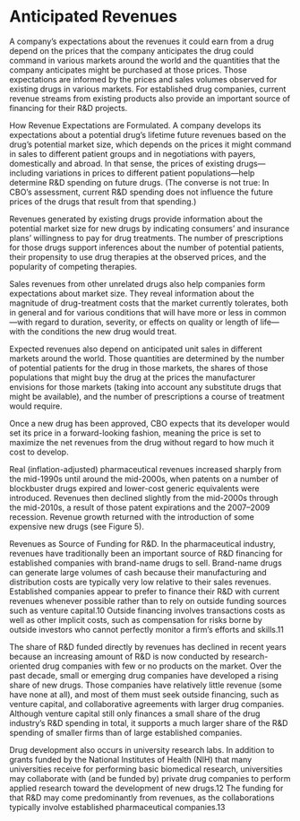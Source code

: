 ---
---
# Anticipated Revenues
A company’s expectations about the revenues it could earn from a drug depend on the prices that the company anticipates the drug could command in various markets around the world and the quantities that the company anticipates might be purchased at those prices. Those expectations are informed by the prices and sales volumes observed for existing drugs in various markets. For established drug companies, current revenue streams from existing products also provide an important source of financing for their R&D projects.

How Revenue Expectations are Formulated. A company develops its expectations about a potential drug’s lifetime future revenues based on the drug’s potential market size, which depends on the prices it might command in sales to different patient groups and in negotiations with payers, domestically and abroad. In that sense, the prices of existing drugs—including variations in prices to different patient populations—help determine R&D spending on future drugs. (The converse is not true: In CBO’s assessment, current R&D spending does not influence the future prices of the drugs that result from that spending.)

Revenues generated by existing drugs provide information about the potential market size for new drugs by indicating consumers’ and insurance plans’ willingness to pay for drug treatments. The number of prescriptions for those drugs support inferences about the number of potential patients, their propensity to use drug therapies at the observed prices, and the popularity of competing therapies.

Sales revenues from other unrelated drugs also help companies form expectations about market size. They reveal information about the magnitude of drug-treatment costs that the market currently tolerates, both in general and for various conditions that will have more or less in common—with regard to duration, severity, or effects on quality or length of life—with the conditions the new drug would treat.

Expected revenues also depend on anticipated unit sales in different markets around the world. Those quantities are determined by the number of potential patients for the drug in those markets, the shares of those populations that might buy the drug at the prices the manufacturer envisions for those markets (taking into account any substitute drugs that might be available), and the number of prescriptions a course of treatment would require.

Once a new drug has been approved, CBO expects that its developer would set its price in a forward-looking fashion, meaning the price is set to maximize the net revenues from the drug without regard to how much it cost to develop.

Real (inflation-adjusted) pharmaceutical revenues increased sharply from the mid-1990s until around the mid-2000s, when patents on a number of blockbuster drugs expired and lower-cost generic equivalents were introduced. Revenues then declined slightly from the mid-2000s through the mid-2010s, a result of those patent expirations and the 2007–2009 recession. Revenue growth returned with the introduction of some expensive new drugs (see Figure 5).

Revenues as Source of Funding for R&D. In the pharmaceutical industry, revenues have traditionally been an important source of R&D financing for established companies with brand-name drugs to sell. Brand-name drugs can generate large volumes of cash because their manufacturing and distribution costs are typically very low relative to their sales revenues. Established companies appear to prefer to finance their R&D with current revenues whenever possible rather than to rely on outside funding sources such as venture capital.10 Outside financing involves transactions costs as well as other implicit costs, such as compensation for risks borne by outside investors who cannot perfectly monitor a firm’s efforts and skills.11

The share of R&D funded directly by revenues has declined in recent years because an increasing amount of R&D is now conducted by research-oriented drug companies with few or no products on the market. Over the past decade, small or emerging drug companies have developed a rising share of new drugs. Those companies have relatively little revenue (some have none at all), and most of them must seek outside financing, such as venture capital, and collaborative agreements with larger drug companies. Although venture capital still only finances a small share of the drug industry’s R&D spending in total, it supports a much larger share of the R&D spending of smaller firms than of large established companies.

Drug development also occurs in university research labs. In addition to grants funded by the National Institutes of Health (NIH) that many universities receive for performing basic biomedical research, universities may collaborate with (and be funded by) private drug companies to perform applied research toward the development of new drugs.12 The funding for that R&D may come predominantly from revenues, as the collaborations typically involve established pharmaceutical companies.13